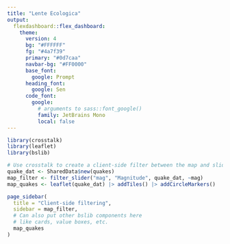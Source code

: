 ```yaml
---
title: "Lente Ecologica"
output:
  flexdashboard::flex_dashboard:
    theme:
      version: 4
      bg: "#FFFFFF"
      fg: "#4a7f39" 
      primary: "#0d7caa"
      navbar-bg: "#FF0000"
      base_font: 
        google: Prompt
      heading_font:
        google: Sen
      code_font:
        google: 
          # arguments to sass::font_google() 
          family: JetBrains Mono
          local: false
---
```


```r
library(crosstalk)
library(leaflet)
library(bslib)

# Use crosstalk to create a client-side filter between the map and slider
quake_dat <- SharedData$new(quakes)
map_filter <- filter_slider("mag", "Magnitude", quake_dat, ~mag)
map_quakes <- leaflet(quake_dat) |> addTiles() |> addCircleMarkers()

page_sidebar(
  title = "Client-side filtering",
  sidebar = map_filter,
  # Can also put other bslib components here
  # like cards, value boxes, etc.
  map_quakes
)
```

